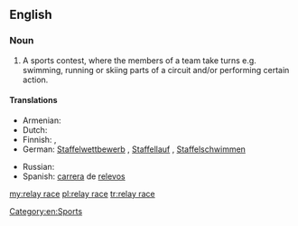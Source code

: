 ==English==
{{wikipedia}}

===Noun===
{{en-noun}}

# A sports contest, where the members of a team take turns e.g. swimming, running or skiing parts of a circuit and/or performing certain action.

====Translations====
{{trans-top|sports contest}}
* Armenian: {{qualifier|running}} {{t|hy|փոխանցումավազք|tr=pʿoxancʿumavazkʿ|sc=Armn}}
* Dutch: {{t|nl|estafette|f}}
* Finnish: {{t|fi|viestikilpailu}},  {{t+|fi|viesti}}
* German: [[Staffelwettbewerb]] {{m}} {{qualifier|general}}, [[Staffellauf]] {{m}} {{qualifier|running}}, [[Staffelschwimmen]] {{n}} {{qualifier|swimming}}
{{trans-mid}}
* Russian: {{t+|ru|эстафета|f|tr=estaféta}}
* Spanish: [[carrera#Spanish|carrera]] de [[relevo]]s
{{trans-bottom}}

[[Category:en:Sports]]

[[my:relay race]]
[[pl:relay race]]
[[tr:relay race]]